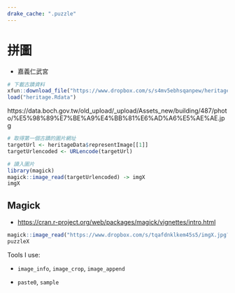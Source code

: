 ```yaml
---
drake_cache: ".puzzle"
---
```


# 拼圖

  * 嘉義仁武宮

```r
# 下載古蹟資料
xfun::download_file("https://www.dropbox.com/s/s4mv5ebhsqanpew/heritage.Rdata?dl=1", mode="wb")
load("heritage.Rdata")
```

https://data.boch.gov.tw/old_upload/_upload/Assets_new/building/487/photo/%E5%98%89%E7%BE%A9%E4%BB%81%E6%AD%A6%E5%AE%AE.jpg

```r
# 取得第一個古蹟的圖片網址
targetUrl <- heritageData$representImage[[1]]
targetUrlencoded <- URLencode(targetUrl)

# 讀入圖片
library(magick)
magick::image_read(targetUrlencoded) -> imgX
imgX
```

## Magick

 * <https://cran.r-project.org/web/packages/magick/vignettes/intro.html>
 
```r
magick::image_read("https://www.dropbox.com/s/tqafdnklkem45s5/imgX.jpg?dl=1") -> puzzleX
puzzleX
```

 
Tools I use: 

  * `image_info`, `image_crop`, `image_append`
  
  * `paste0`, `sample`
